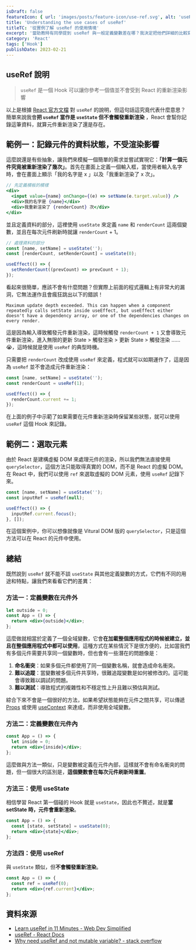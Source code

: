 ```yaml
---
isDraft: false
featureIcon: { url: 'images/posts/feature-icon/use-ref.svg', alt: 'useRef 文字符號' }
title: 'Understanding the use cases of useRef'
titleTC: '從實例了解 useRef 的使用情境'
excerpt: '當助教時有同學提到 useRef 與一般定義變數差在哪？我決定把他們詳細的比較寫在這篇文章中。'
category: 'React'
tags: ['Hook']
publishDate: 2023-02-21
---
```



## useRef 說明

> `useRef` 是一個 Hook 可以讓你參考一個值並不會受到 React 的重新渲染影響

以上是根據 [React 官方文檔](https://beta.reactjs.org/reference/react/useRef) 對 `useRef` 的說明，但這句話這究竟代表什麼意思？簡單來說我會**把 `useRef` 當作是 `useState` 但不會觸發重新渲染** ，React 會幫你記錄這筆資料，就算元件重新渲染了還是存在。

## 範例一：記錄元件的資料狀態，不受渲染影響

這麼說還是有些抽象，讓我們來模擬一個簡單的需求並嘗試實現它：**「計算一個元件究竟被重新渲染了幾次」**。首先在畫面上定義一個輸入框，當使用者輸入名字時，會在畫面上顯示「我的名字是 x 」以及「我重新渲染了 x 次」。

```jsx
// 先定義模板的模樣
<div>
  <input value={name} onChange={(e) => setName(e.target.value)} />
  <div>我的名字是 {name}</div>
  <div>我重新渲染了 {renderCount} 次</div>
</div>
```

並且定義資料的部分，這裡使用 `useState` 來定義 `name` 和 `renderCount` 這兩個變數，並且在每次元件刷新時就讓 `renderCount` + 1。

```jsx
// 處理資料的部分
const [name, setName] = useState('');
const [renderCount, setRenderCount] = useState(0);

useEffect(() => {
  setRenderCount((prevCount) => prevCount + 1);
});
```

看起來很簡單，應該不會有什麼問題？但實際上前面的程式邏輯上有非常大的漏洞，它無法運作且會瘋狂跳出以下的錯誤！

`Maximum update depth exceeded. This can happen when a component repeatedly calls setState inside useEffect, but useEffect either doesn't have a dependency array, or one of the dependencies changes on every render.`

這是因為輸入導致觸發元件重新渲染，這時候觸發 `renderCount + 1` 又會導致元件重新渲染，進入無限的更新 State > 觸發渲染 > 更新 State > 觸發渲染 …… 😭，這時候就是使用 `useRef` 的典型時機。

只需要把 `renderCount` 改成使用 `useRef` 來定義，程式就可以如期運作了，這是因為 `useRef` 並不會造成元件重新渲染：

```jsx
const [name, setName] = useState('');
const renderCount = useRef(1);

useEffect(() => {
  renderCount.current += 1;
});
```

<UseStateInput client:idle />

在上面的例子中示範了如果需要在元件重新渲染時保留某些狀態，就可以使用 `useRef` 這個 Hook 來記錄。

## 範例二：選取元素

由於 React 是建構虛擬 DOM 來處理元件的渲染，所以我們無法直接使用 `querySelector`，這個方法只能取得真實的 DOM，而不是 React 的虛擬 DOM。在 React 中，我們可以使用 `ref` 來選取虛擬的 DOM 元素，使用 `useRef` 記錄下來。

```jsx
const [name, setName] = useState('');
const inputRef = useRef(null);

useEffect(() => {
  inputRef.current.focus();
}, []);
```

在這個案例中，你可以想像就像是 Vitural DOM 版的 `querySelector`，只是這個方法可以在 React 的元件中使用。

## 總結

既然說到 `useRef` 就不能不談 `useState` 與其他定義變數的方式，它們有不同的用途和特點，讓我們來看看它們的差異：

### 方法一：定義變數在元件外

```jsx
let outside = 0;
const App = () => {
  return <div>{outside}</div>;
};
```

這麼做就相當於定義了一個全域變數，它會**在加載整個應用程式的時候被建立，並且在整個應用程式中都可以使用**，這種方式在某些情況下是很方便的，比如當我們有多個元件需要共享同一個變數時，但也會有一些潛在的問題像是：

1. **命名衝突**：如果多個元件都使用了同一個變數名稱，就會造成命名衝突。
2. **難以追蹤**：當變數被多個元件共享時，很難追蹤變數是如何被修改的。這可能會導致難以調試的問題。
3. **難以測試**：導致程式的複雜性和不穩定性上升且難以預估與測試。

綜合下來不會是一個很好的方法，如果希望狀態能夠在元件之間共享，可以傳遞 [Props](https://beta.reactjs.org/learn/passing-props-to-a-component) 或使用 [useContext](https://beta.reactjs.org/reference/react/useContext) 來達成，而非使用全域變數。

### 方法二：定義變數在元件內

```jsx
const App = () => {
  let inside = 0;
  return <div>{inside}</div>;
};
```

這麼做與方法一類似，只是變數被定義在元件內部，這樣就不會有命名衝突的問題，但一個很大的區別是，**這個變數會在每次元件刷新時重置**。

### 方法三：使用 useState

相信學習 React 第一個碰的 Hook 就是 `useState`，因此也不贅述，就是**當 setState 時，元件會重新渲染**。

```jsx
const App = () => {
  const [state, setState] = useState(0);
  return <div>{state}</div>;
};
```

### 方法四：使用 useRef

與 `useState` 類似，但**不會觸發重新渲染**。

```jsx
const App = () => {
  const ref = useRef(0);
  return <div>{ref.current}</div>;
};
```

## 資料來源

- [Learn useRef in 11 Minutes - Web Dev Simplified](https://www.youtube.com/watch?v=t2ypzz6gJm0)
- [useRef - React Docs](https://beta.reactjs.org/reference/react/useRef)
- [Why need useRef and not mutable variable? - stack overflow](https://stackoverflow.com/questions/57444154/why-need-useref-and-not-mutable-variable)
